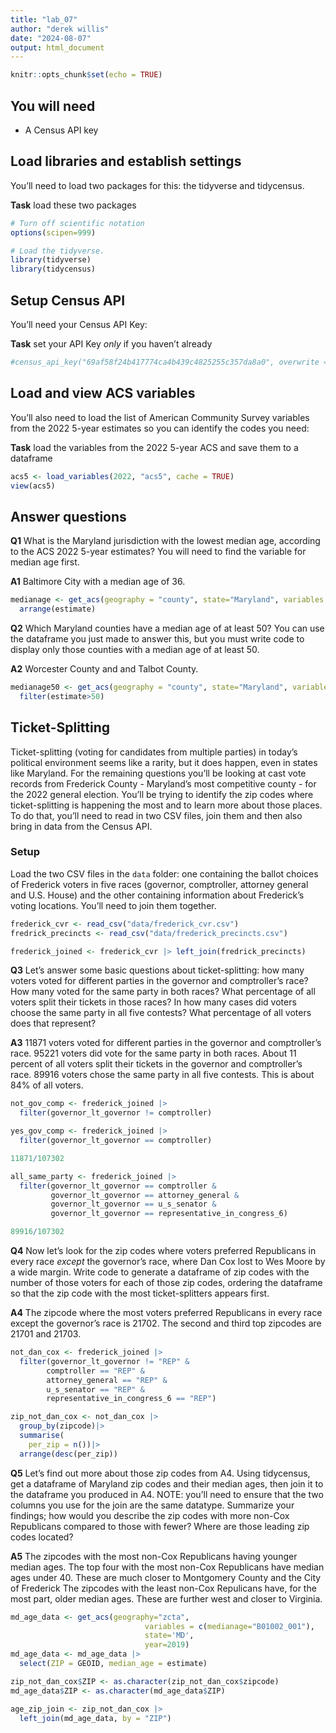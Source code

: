 ```yaml
---
title: "lab_07"
author: "derek willis"
date: "2024-08-07"
output: html_document
---
```


```r
knitr::opts_chunk$set(echo = TRUE)
```

## You will need

-   A Census API key

## Load libraries and establish settings

You'll need to load two packages for this: the tidyverse and tidycensus.

**Task** load these two packages

```r
# Turn off scientific notation
options(scipen=999)

# Load the tidyverse.
library(tidyverse)
library(tidycensus)
```

## Setup Census API

You'll need your Census API Key:

**Task** set your API Key *only* if you haven't already

```r
#census_api_key("69af58f24b417774ca4b439c4825255c357da8a0", overwrite =TRUE)
```

## Load and view ACS variables

You'll also need to load the list of American Community Survey variables from the 2022 5-year estimates so you can identify the codes you need:

**Task** load the variables from the 2022 5-year ACS and save them to a dataframe

```r
acs5 <- load_variables(2022, "acs5", cache = TRUE)
view(acs5)

```

## Answer questions

**Q1** What is the Maryland jurisdiction with the lowest median age, according to the ACS 2022 5-year estimates? You will need to find the variable for median age first.

**A1** Baltimore City with a median age of 36. 

```r
medianage <- get_acs(geography = "county", state="Maryland", variables = "B01002_001", year = 2022) |>
  arrange(estimate)
```

**Q2** Which Maryland counties have a median age of at least 50? You can use the dataframe you just made to answer this, but you must write code to display only those counties with a median age of at least 50.

**A2** Worcester County and and Talbot County.

```r
medianage50 <- get_acs(geography = "county", state="Maryland", variables = "B01002_001", year = 2022)|>
  filter(estimate>50)
```

## Ticket-Splitting

Ticket-splitting (voting for candidates from multiple parties) in today's political environment seems like a rarity, but it does happen, even in states like Maryland. For the remaining questions you'll be looking at cast vote records from Frederick County - Maryland's most competitive county - for the 2022 general election. You'll be trying to identify the zip codes where ticket-splitting is happening the most and to learn more about those places. To do that, you'll need to read in two CSV files, join them and then also bring in data from the Census API.

### Setup

Load the two CSV files in the `data` folder: one containing the ballot choices of Frederick voters in five races (governor, comptroller, attorney general and U.S. House) and the other containing information about Frederick's voting locations. You'll need to join them together.

```r
frederick_cvr <- read_csv("data/frederick_cvr.csv")
fredrick_precincts <- read_csv("data/frederick_precincts.csv")

frederick_joined <- frederick_cvr |> left_join(fredrick_precincts)

```

**Q3** Let's answer some basic questions about ticket-splitting: how many voters voted for different parties in the governor and comptroller's race? How many voted for the same party in both races? What percentage of all voters split their tickets in those races? In how many cases did voters choose the same party in all five contests? What percentage of all voters does that represent?

**A3** 11871 voters voted for different parties in the governor and comptroller's race. 95221 voters did vote for the same party in both races. About 11 percent of all voters split their tickets in the governor and comptroller's race. 89916 voters chose the same party in all five contests. This is about 84% of all voters.

```r
not_gov_comp <- frederick_joined |>
  filter(governor_lt_governor != comptroller)

yes_gov_comp <- frederick_joined |>
  filter(governor_lt_governor == comptroller)

11871/107302

all_same_party <- frederick_joined |>
  filter(governor_lt_governor == comptroller &
         governor_lt_governor == attorney_general &
         governor_lt_governor == u_s_senator &
         governor_lt_governor == representative_in_congress_6)

89916/107302
```

**Q4** Now let's look for the zip codes where voters preferred Republicans in every race *except* the governor's race, where Dan Cox lost to Wes Moore by a wide margin. Write code to generate a dataframe of zip codes with the number of those voters for each of those zip codes, ordering the dataframe so that the zip code with the most ticket-splitters appears first.

**A4** The zipcode where the most voters preferred Republicans in every race except the governor's race is 21702. The second and third top zipcodes are 21701 and 21703.

```r
not_dan_cox <- frederick_joined |>
  filter(governor_lt_governor != "REP" &
        comptroller == "REP" &
        attorney_general == "REP" &
        u_s_senator == "REP" &
        representative_in_congress_6 == "REP")

zip_not_dan_cox <- not_dan_cox |>
  group_by(zipcode)|>
  summarise(
    per_zip = n())|>
  arrange(desc(per_zip))
```

**Q5** Let's find out more about those zip codes from A4. Using tidycensus, get a dataframe of Maryland zip codes and their median ages, then join it to the dataframe you produced in A4. NOTE: you'll need to ensure that the two columns you use for the join are the same datatype. Summarize your findings; how would you describe the zip codes with more non-Cox Republicans compared to those with fewer? Where are those leading zip codes located?

**A5** The zipcodes with the most non-Cox Republicans having younger median ages. The top four with the most non-Cox Republicans have median ages under 40. These are much closer to Montgomery County and the City of Frederick The zipcodes with the least non-Cox Repulicans have, for the most part, older median ages. These are further west and closer to Virginia. 

```r

md_age_data <- get_acs(geography="zcta", 
                              variables = c(medianage="B01002_001"),
                              state='MD',
                              year=2019)
md_age_data <- md_age_data |>
  select(ZIP = GEOID, median_age = estimate)

zip_not_dan_cox$ZIP <- as.character(zip_not_dan_cox$zipcode)
md_age_data$ZIP <- as.character(md_age_data$ZIP)

age_zip_join <- zip_not_dan_cox |>
  left_join(md_age_data, by = "ZIP")

```

